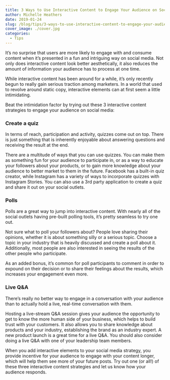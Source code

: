 ```yaml
---
title: 3 Ways to Use Interactive Content to Engage Your Audience on Social Media
author: Michelle Heathers
date: 2019-01-24
slug: /blog/tips/3-ways-to-use-interactive-content-to-engage-your-audience-on-social-media
cover_image: ./cover.jpg
categories:
  - Tips
---
```


It’s no surprise that users are more likely to engage with and consume content when it’s presented in a fun and intriguing way on social media. Not only does interactive content look better aesthetically, it also reduces the amount of information your audience has to process at one time.

While interactive content has been around for a while, it’s only recently begun to really gain serious traction among marketers. In a world that used to revolve around static copy, interactive elements can at first seem a little intimidating.

Beat the intimidation factor by trying out these 3 interactive content strategies to engage your audience on social media:

### Create a quiz

In terms of reach, participation and activity, quizzes come out on top. There is just something that is inherently enjoyable about answering questions and receiving the result at the end.

There are a multitude of ways that you can use quizzes. You can make them as something fun for your audience to participate in, or as a way to educate your followers about your products, or to gain more knowledge about your audience to better market to them in the future. Facebook has a built-in quiz creator, while Instagram has a variety of ways to incorporate quizzes with Instagram Stories. You can also use a 3rd party application to create a quiz and share it out on your social outlets.

### Polls

Polls are a great way to jump into interactive content. With nearly all of the social outlets having pre-built polling tools, it’s pretty seamless to try one out.

Not sure what to poll your followers about? People love sharing their opinions, whether it is about something silly or a serious topic. Choose a topic in your industry that is heavily discussed and create a poll about it. Additionally, most people are also interested in seeing the results of the other people who participate.

As an added bonus, it’s common for poll participants to comment in order to expound on their decision or to share their feelings about the results, which increases your engagement even more.

### Live Q&A

There’s really no better way to engage in a conversation with your audience than to actually hold a live, real-time conversation with them.

Hosting a live-stream Q&A session gives your audience the opportunity to get to know the more human side of your business, which helps to build trust with your customers. It also allows you to share knowledge about products and your industry, establishing the brand as an industry expert. A new product launch is a great time for a live Q&A. You should also consider doing a live Q&A with one of your leadership team members.

When you add interactive elements to your social media strategy, you provide incentive for your audience to engage with your content longer, which will help them see more of your future posts. Try out one (or all!) of these three interactive content strategies and let us know how your audience responds.
